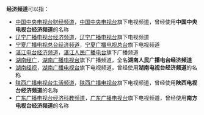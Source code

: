 '''经济频道'''可以指：

* [[中国中央电视台财经频道|中国中央电视台财经频道]]，[[中国中央电视台|中国中央电视台]]旗下电视频道，曾经使用'''中国中央电视台经济频道'''的名称
* [[辽宁广播电视台经济频道|辽宁广播电视台经济频道]]，[[辽宁广播电视台|辽宁广播电视台]]旗下电视频道
* [[宁夏广播电视总台经济频道|宁夏广播电视总台经济频道]]，[[宁夏广播电视总台|宁夏广播电视总台]]旗下电视频道
* [[湛江电台经济频道|湛江电台经济频道]]，[[湛江人民广播电台|湛江人民广播电台]]旗下广播频道
* [[湖南经广|湖南经广]]，[[湖南广播电视台|湖南广播电视台]]旗下广播频道，全名'''湖南人民广播电台经济频道'''
* [[湖南经视|湖南经视]]，[[湖南广播电视台|湖南广播电视台]]旗下电视频道，曾经使用'''湖南电视台经济频道'''的名称
* [[陕西广播电视台生活频道|陕西广播电视台生活频道]]，[[陕西广播电视台|陕西广播电视台]]旗下电视频道，曾经使用'''陕西电视台经济频道'''的名称
* [[广东广播电视台经济科教频道|广东广播电视台经济科教频道]]，[[广东广播电视台|广东广播电视台]]旗下电视频道，曾经使用'''南方电视台经济频道'''的名称

{{disambig|cat=四字消歧义}}